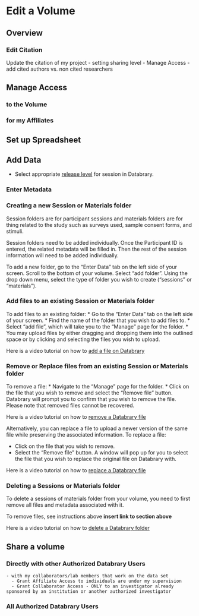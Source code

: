 # Edit a Volume

## Overview {-}

### Edit Citation

Update the citation of my project
    - setting sharing level
    - Manage Access
    - add cited authors vs. non cited researchers

## Manage Access {-}

### to the Volume {-}

### for my Affiliates {-}

## Set up Spreadsheet {-}

## Add Data {-}

- Select appropriate [release level](https://www.databrary.org/resources/guide/investigators/release/release-levels.html) for session in Databrary.

### Enter Metadata {-}

### Creating a new Session or Materials folder {-}

Session folders are for participant sessions and materials folders are for thing related to the study such as surveys used, sample consent forms, and stimuli.

Session folders need to be added individually. Once the Participant ID is entered, the related metadata will be filled in. Then the rest of the session information will need to be added individually.

To add a new folder, go to the "Enter Data" tab on the left side of your screen. Scroll to the bottom of your volume. Select "add folder". Using the drop down menu, select the type of folder you wish to create ("sessions" or "materials"). 

### Add files to an existing Session or Materials folder {-}

To add files to an existing folder:
* Go to the "Enter Data" tab on the left side of your screen. 
* Find the name of the folder that you wish to add files to. 
* Select "add file", which will take you to the "Manage" page for the folder.
* You may upload files by either dragging and dropping them into the outlined space or by clicking and selecting the files you wish to upload.

Here is a video tutorial on how to [add a file on Databrary](https://nyu.databrary.org/volume/686/slot/27588/-?asset=122480)

### Remove or Replace files from an existing Session or Materials folder {-}

To remove a file:
* Navigate to the "Manage" page for the folder. 
* Click on the file that you wish to remove and select the "Remove file" button. Databrary will prompt you to confirm that you wish to remove the file. Please note that removed files cannot be recovered.

Here is a video tutorial on how to [remove a Databrary file](https://nyu.databrary.org/volume/686/slot/67044/-?asset=434274)

Alternatively, you can replace a file to upload a newer version of the same file while preserving the associated information. To replace a file:

* Click on the file that you wish to remove.
* Select the "Remove file" button. A window will pop up for you to select the file that you wish to replace the original file on Databrary with.

Here is a video tutorial on how to [replace a Databrary file](https://nyu.databrary.org/volume/686/slot/67045/-?asset=434276)

### Deleting a Sessions or Materials folder {-}

To delete a sessions of materials folder from your volume, you need to first remove all files and metadata associated with it. 

To remove files, see instructions above **insert link to section above**

Here is a video tutorial on how to [delete a Databrary folder](https://nyu.databrary.org/volume/686/slot/67043/-?asset=434284)

## Share a volume {-}

### Directly with other Authorized Databrary Users {-}

 
    - with my collaborators/lab members that work on the data set
      - Grant Affiliate Access to individuals are under my supervision
      - Grant Collaborator Access - ONLY to an investigator already sponsored by an institution or another authorized investigator  
### All Authorized Databrary Users {-}